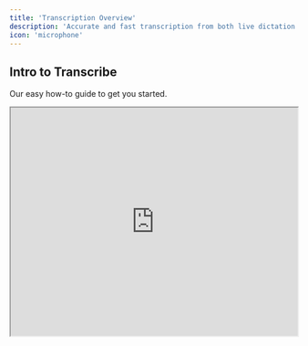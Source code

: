 ```yaml
---
title: 'Transcription Overview'
description: 'Accurate and fast transcription from both live dictation and attachments with customisable outputs'
icon: 'microphone'
---
```


## Intro to Transcribe

Our easy how-to guide to get you started.

<Frame>
  <iframe width="100%" height="400" src="https://player.vimeo.com/video/1038849877" />
</Frame>

## Key Features

<Card title="Dictation & Consultations" icon="users">
  Transcribes both dictation and consultations with speaker detection.
</Card>

<Card title="Record or Upload" icon="microphone">
  Supports live dictation and pre-recorded audio in virtually any format.
</Card>

<Card title="Customisable Intelligence" icon="wand-magic-sparkles">
  Converts transcriptions into formats like patient summaries, SOAP notes, and more.
</Card>